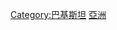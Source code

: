{{Catnav|頁面分類|地理|国家|按國家分類|各國人物}}
{{Catnav|頁面分類|地理|国家|亚洲国家|巴基斯坦}}
{{Catnav|頁面分類|各種主題的頁面分類|按國家分類|各國人物}}
{{Catnav|頁面分類|人物|各國人物}}
{{Commons category|People of Pakistan}}

[[Category:巴基斯坦|Category:巴基斯坦]]
[[Category:各國人物|亞洲]]